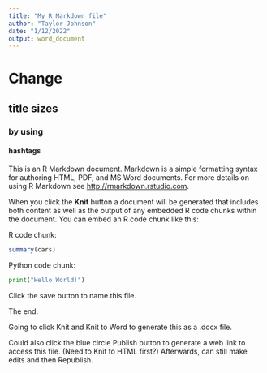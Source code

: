 ```yaml
---
title: "My R Markdown file"
author: "Taylor Johnson"
date: "1/12/2022"
output: word_document
---
```


# Change
## title sizes
### by using 
#### hashtags

This is an R Markdown document. Markdown is a simple formatting syntax for authoring HTML, PDF, and MS Word documents. For more details on using R Markdown see <http://rmarkdown.rstudio.com>.

When you click the **Knit** button a document will be generated that includes both content as well as the output of any embedded R code chunks within the document. You can embed an R code chunk like this:

R code chunk:

```r
summary(cars)
```

Python code chunk:
```python
print("Hello World!")
```

Click the save button to name this file.

The end.

Going to click Knit and Knit to Word to generate this as a .docx file.

Could also click the blue circle Publish button to generate a web link to access this file. (Need to Knit to HTML first?)
Afterwards, can still make edits and then Republish. 